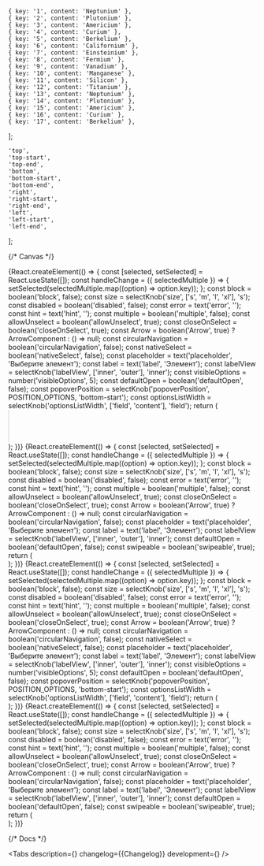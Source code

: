 


    { key: '1', content: 'Neptunium' },
    { key: '2', content: 'Plutonium' },
    { key: '3', content: 'Americium' },
    { key: '4', content: 'Curium' },
    { key: '5', content: 'Berkelium' },
    { key: '6', content: 'Californium' },
    { key: '7', content: 'Einsteinium' },
    { key: '8', content: 'Fermium' },
    { key: '9', content: 'Vanadium' },
    { key: '10', content: 'Manganese' },
    { key: '11', content: 'Silicon' },
    { key: '12', content: 'Titanium' },
    { key: '13', content: 'Neptunium' },
    { key: '14', content: 'Plutonium' },
    { key: '15', content: 'Americium' },
    { key: '16', content: 'Curium' },
    { key: '17', content: 'Berkelium' },
];

    'top',
    'top-start',
    'top-end',
    'bottom',
    'bottom-start',
    'bottom-end',
    'right',
    'right-start',
    'right-end',
    'left',
    'left-start',
    'left-end',
];

<Meta title='Components/Select' component={Select} id='Select' />

{/* Canvas */}

<Story name='Select'>
    {React.createElement(() => {
        const [selected, setSelected] = React.useState([]);
        const handleChange = ({ selectedMultiple }) => {
            setSelected(selectedMultiple.map((option) => option.key));
        };
        const block = boolean('block', false);
        const size = selectKnob('size', ['s', 'm', 'l', 'xl'], 's');
        const disabled = boolean('disabled', false);
        const error = text('error', '');
        const hint = text('hint', '');
        const multiple = boolean('multiple', false);
        const allowUnselect = boolean('allowUnselect', true);
        const closeOnSelect = boolean('closeOnSelect', true);
        const Arrow = boolean('Arrow', true) ? ArrowComponent : () => null;
        const circularNavigation = boolean('circularNavigation', false);
        const nativeSelect = boolean('nativeSelect', false);
        const placeholder = text('placeholder', 'Выберите элемент');
        const label = text('label', 'Элемент');
        const labelView = selectKnob('labelView', ['inner', 'outer'], 'inner');
        const visibleOptions = number('visibleOptions', 5);
        const defaultOpen = boolean('defaultOpen', false);
        const popoverPosition = selectKnob('popoverPosition', POSITION_OPTIONS, 'bottom-start');
        const optionsListWidth = selectKnob('optionsListWidth', ['field', 'content'], 'field');
        return (
            <div style={{ backgroundColor: 'transparent' }}>
                <Select
                    block={block}
                    size={size}
                    disabled={disabled}
                    error={error}
                    hint={hint}
                    options={options}
                    multiple={multiple}
                    onChange={handleChange}
                    selected={selected}
                    allowUnselect={allowUnselect}
                    closeOnSelect={closeOnSelect}
                    Arrow={Arrow}
                    circularNavigation={circularNavigation}
                    nativeSelect={nativeSelect}
                    placeholder={placeholder}
                    label={label}
                    labelView={labelView}
                    visibleOptions={visibleOptions}
                    defaultOpen={defaultOpen}
                    popoverPosition={popoverPosition}
                    optionsListWidth={optionsListWidth}
                />
            </div>
        );
    })}
</Story>

<Story name='SelectMobile'>
    {React.createElement(() => {
        const [selected, setSelected] = React.useState([]);
        const handleChange = ({ selectedMultiple }) => {
            setSelected(selectedMultiple.map((option) => option.key));
        };
        const block = boolean('block', false);
        const size = selectKnob('size', ['s', 'm', 'l', 'xl'], 's');
        const disabled = boolean('disabled', false);
        const error = text('error', '');
        const hint = text('hint', '');
        const multiple = boolean('multiple', false);
        const allowUnselect = boolean('allowUnselect', true);
        const closeOnSelect = boolean('closeOnSelect', true);
        const Arrow = boolean('Arrow', true) ? ArrowComponent : () => null;
        const circularNavigation = boolean('circularNavigation', false);
        const placeholder = text('placeholder', 'Выберите элемент');
        const label = text('label', 'Элемент');
        const labelView = selectKnob('labelView', ['inner', 'outer'], 'inner');
        const defaultOpen = boolean('defaultOpen', false);
        const swipeable = boolean('swipeable', true);
        return (
            <div style={{ backgroundColor: 'transparent' }}>
                <SelectMobile
                    block={block}
                    size={size}
                    disabled={disabled}
                    error={error}
                    hint={hint}
                    options={options}
                    multiple={multiple}
                    onChange={handleChange}
                    selected={selected}
                    allowUnselect={allowUnselect}
                    closeOnSelect={closeOnSelect}
                    Arrow={Arrow}
                    circularNavigation={circularNavigation}
                    placeholder={placeholder}
                    label={label}
                    labelView={labelView}
                    defaultOpen={defaultOpen}
                    swipeable={swipeable}
                />
            </div>
        );
    })}
</Story>

<Story name='SelectResponsive'>
    {React.createElement(() => {
        const [selected, setSelected] = React.useState([]);
        const handleChange = ({ selectedMultiple }) => {
            setSelected(selectedMultiple.map((option) => option.key));
        };
        const block = boolean('block', false);
        const size = selectKnob('size', ['s', 'm', 'l', 'xl'], 's');
        const disabled = boolean('disabled', false);
        const error = text('error', '');
        const hint = text('hint', '');
        const multiple = boolean('multiple', false);
        const allowUnselect = boolean('allowUnselect', true);
        const closeOnSelect = boolean('closeOnSelect', true);
        const Arrow = boolean('Arrow', true) ? ArrowComponent : () => null;
        const circularNavigation = boolean('circularNavigation', false);
        const nativeSelect = boolean('nativeSelect', false);
        const placeholder = text('placeholder', 'Выберите элемент');
        const label = text('label', 'Элемент');
        const labelView = selectKnob('labelView', ['inner', 'outer'], 'inner');
        const visibleOptions = number('visibleOptions', 5);
        const defaultOpen = boolean('defaultOpen', false);
        const popoverPosition = selectKnob('popoverPosition', POSITION_OPTIONS, 'bottom-start');
        const optionsListWidth = selectKnob('optionsListWidth', ['field', 'content'], 'field');
        return (
            <div style={{ backgroundColor: 'transparent' }}>
                <SelectResponsive
                    block={block}
                    size={size}
                    disabled={disabled}
                    error={error}
                    hint={hint}
                    options={options}
                    multiple={multiple}
                    onChange={handleChange}
                    selected={selected}
                    allowUnselect={allowUnselect}
                    closeOnSelect={closeOnSelect}
                    Arrow={Arrow}
                    circularNavigation={circularNavigation}
                    nativeSelect={nativeSelect}
                    placeholder={placeholder}
                    label={label}
                    labelView={labelView}
                    visibleOptions={visibleOptions}
                    defaultOpen={defaultOpen}
                    popoverPosition={popoverPosition}
                    optionsListWidth={optionsListWidth}
                />
            </div>
        );
    })}
</Story>

<Story name='SelectModalMobile'>
    {React.createElement(() => {
        const [selected, setSelected] = React.useState([]);
        const handleChange = ({ selectedMultiple }) => {
            setSelected(selectedMultiple.map((option) => option.key));
        };
        const block = boolean('block', false);
        const size = selectKnob('size', ['s', 'm', 'l', 'xl'], 's');
        const disabled = boolean('disabled', false);
        const error = text('error', '');
        const hint = text('hint', '');
        const multiple = boolean('multiple', false);
        const allowUnselect = boolean('allowUnselect', true);
        const closeOnSelect = boolean('closeOnSelect', true);
        const Arrow = boolean('Arrow', true) ? ArrowComponent : () => null;
        const circularNavigation = boolean('circularNavigation', false);
        const placeholder = text('placeholder', 'Выберите элемент');
        const label = text('label', 'Элемент');
        const labelView = selectKnob('labelView', ['inner', 'outer'], 'inner');
        const defaultOpen = boolean('defaultOpen', false);
        const swipeable = boolean('swipeable', true);
        return (
            <div style={{ backgroundColor: 'transparent' }}>
                <SelectModalMobile
                    block={block}
                    size={size}
                    disabled={disabled}
                    error={error}
                    hint={hint}
                    options={options}
                    multiple={multiple}
                    onChange={handleChange}
                    selected={selected}
                    allowUnselect={allowUnselect}
                    closeOnSelect={closeOnSelect}
                    Arrow={Arrow}
                    circularNavigation={circularNavigation}
                    placeholder={placeholder}
                    label={label}
                    labelView={labelView}
                    defaultOpen={defaultOpen}
                />
            </div>
        );
    })}
</Story>

{/* Docs */}

<ComponentHeader
    name='Select'
    version={packageJson.version}
    package='@alfalab/core-components/select'
    design='https://www.figma.com/file/cdNnkh2QdxuvYLrBm4cubM/Web-%3A%3A-Core-Default-Components?node-id=184%3A19405'
    children='Поле ввода с выпадающим списком.'
/>

<Tabs
    description={<Description />}
    changelog={<Markdown>{Changelog}</Markdown>}
    development={<Development />}
/>
